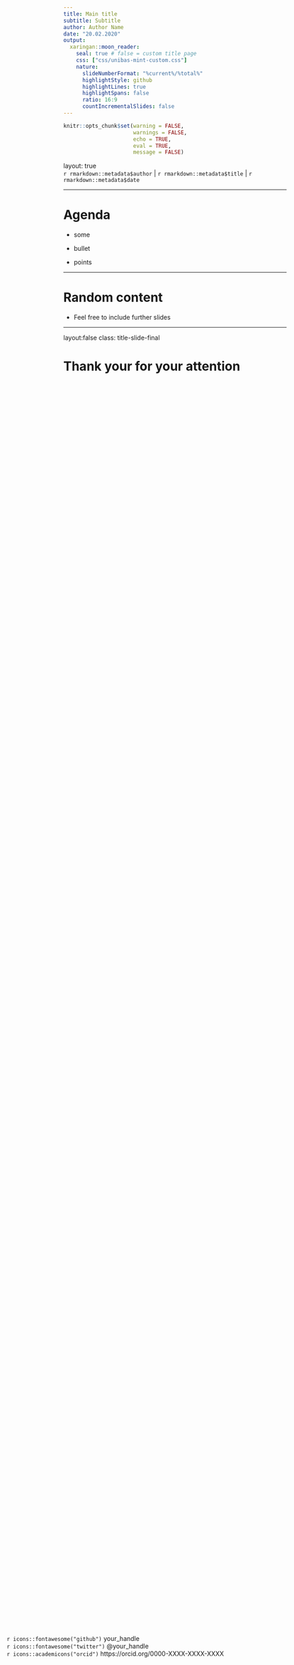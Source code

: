 ```yaml
---
title: Main title
subtitle: Subtitle
author: Author Name
date: "20.02.2020"
output:
  xaringan::moon_reader:
    seal: true # false = custom title page
    css: ["css/unibas-mint-custom.css"]
    nature:
      slideNumberFormat: "%current%/%total%"
      highlightStyle: github
      highlightLines: true
      highlightSpans: false
      ratio: 16:9
      countIncrementalSlides: false
---
```


```r
knitr::opts_chunk$set(warning = FALSE, 
                      warnings = FALSE, 
                      echo = TRUE, 
                      eval = TRUE, 
                      message = FALSE)
```

layout: true
<div class="footer">`r rmarkdown::metadata$author` | `r rmarkdown::metadata$title` | `r rmarkdown::metadata$date` </div>
---

# Agenda

- some 

- bullet 

- points

---

# Random content

- Feel free to include further slides


---
layout:false
class: title-slide-final

# Thank your for your attention

<div style="position: absolute; left: 100px; bottom: 200px;">

`r icons::fontawesome("github")` your_handle </a>  
`r icons::fontawesome("twitter")` @your_handle</a>  
`r icons::academicons("orcid")` https://orcid.org/0000-XXXX-XXXX-XXXX </a>

<div>

